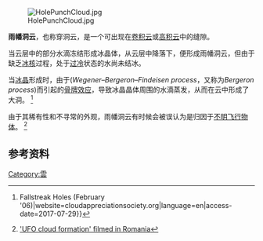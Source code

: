 {{multiple issues|
{{expand|time=2014-11-06T10:11:31+00:00}}
{{newsrelease|time=2014-11-06T10:11:31+00:00}}

}}
[[Image:HolePunchCloud.jpg|thumb]]

'''雨幡洞云'''，也称穿洞云，是一个可出现在[[卷积云|卷积云]]或[[高积云|高积云]]中的缝隙。

当云层中的部分水滴冻结形成冰晶体，从云层中降落下，便形成雨幡洞云，但由于缺乏[[冰核|冰核]]过程，处于[[过冷|过冷]]状态的水尚未结冰。

当[[冰晶|冰晶]]形成时，由于{{tsl|en|Bergeron process|韦格纳–伯杰龙–芬德森过程}}(''Wegener–Bergeron–Findeisen process''，又称为''Bergeron process '')而引起的[[骨牌效应|骨牌效应]]，导致冰晶晶体周围的水滴蒸发，从而在云中形成了大洞。 <ref>{{Cite web|url=http://www.cloudappreciationsociety.org/74/|title=Cloud Appreciation Society {{!}} Fallstreak Holes (February '06)|website=cloudappreciationsociety.org|language=en|access-date=2017-07-29}}</ref>

由于其稀有性和不寻常的外观，雨幡洞云有时候会被误认为是归因于[[不明飞行物体|不明飞行物体]]。 <ref>[https://www.telegraph.co.uk/news/newstopics/howaboutthat/6438621/UFO-cloud-formation-filmed-in-Romania.html 'UFO cloud formation' filmed in Romania]</ref>

{{Citation needed|维多利亚州居民于11月1日下午享受到罕见的“雨幡洞云”视觉盛宴。当地时间下午1点，在维多利亚东部的{{tsl|en|Gippsland|吉普斯兰岛}}，有人目睹了“雨幡洞云”的奇迹。|time=2020-03-31T07:58:23+00:00}}

==参考资料==
{{reflist}}

{{云型}}

[[Category:雲|Category:雲]]